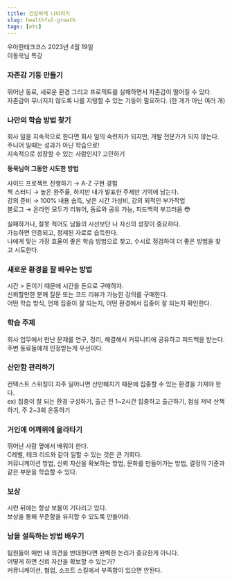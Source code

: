 ```yaml
---
title: 건강하게 나아지기
slug: healthful-growth
tags: [etc]
---
```


우아한테크코스 2023년 4월 19일  
이동욱님 특강

### 자존감 기둥 만들기

뛰어난 동료, 새로운 환경 그리고 프로젝트를 실패하면서 자존감이 떨어질 수 있다.  
자존감이 무너지지 않도록 나를 지탱할 수 있는 기둥이 필요하다. (한 개가 아닌 여러 개)  

### 나만의 학습 방법 찾기

회사 일을 지속적으로 한다면 회사 일의 숙련자가 되지만, 개발 전문가가 되지 않는다.  
주니어 일때는 성과가 아닌 학습으로!  
지속적으로 성장할 수 있는 사람인지? 고민하기

**동욱님이 그동안 시도한 방법**

사이드 프로젝트 진행하기 → A-Z 구현 경험  
책 스터디 → 높은 완주율, 하지만 내가 발표한 주제만 기억에 남는다.  
강의 준비 → 100% 내용 습득, 낮은 시간 가성비, 강의 외적인 부가작업  
블로그 → 온라인 모두가 리뷰어, 동료와 공유 가능, 피드백의 부끄러움 😳  

실패하거나, 잘못 적어도 남들의 시선보단 나 자신의 성장이 중요하다.  
가능하면 인증되고, 정제된 자료로 습득한다.  
나에게 맞는 가장 효율이 좋은 학습 방법으로 찾고, 수시로 점검하여 더 좋은 방법을 찾고 시도한다.  

### 새로운 환경을 잘 배우는 방법

시간 > 돈이기 때문에 시간을 돈으로 구매하자.  
신뢰할만한 분께 질문 또는 코드 리뷰가 가능한 강의를 구매한다.  
어떤 학습 방식, 언제 집중이 잘 되는지, 어떤 환경에서 집중이 잘 되는지 확인한다.  

### 학습 주제

회사 업무에서 만난 문제를 연구, 정리, 해결해서 커뮤니티에 공유하고 피드백을 받는다.  
주변 동료들에게 인정받는게 우선이다.  

### 산만함 관리하기

컨텍스트 스위칭이 자주 일어나면 산만해지기 때문에 집중할 수 있는 환경을 가져야 한다.  
ex) 집중이 잘 되는 환경 구성하기, 출근 전 1~2시간 집중하고 출근하기, 점심 저녁 산책하기, 주 2~3회 운동하기

### 거인에 어깨위에 올라타기

뛰어난 사람 옆에서 배워야 한다.  
C레벨, 테크 리드와 같이 일할 수 있는 것은 큰 기회다.  
커뮤니케이션 방법, 신뢰 자산을 확보하는 방법, 문화를 만들어가는 방법, 결정의 기준과 같은 부분을 학습할 수 있다.

### 보상

시련 뒤에는 항상 보물이 기다리고 있다.  
보상을 통해 꾸준함을 유지할 수 있도록 만들어라.  

### 남을 설득하는 방법 배우기

팀원들이 매번 내 의견을 반대한다면 완벽한 논리가 중요한게 아니다.  
어떻게 하면 신뢰 자산을 확보할 수 있는가?  
커뮤니케이션, 협업, 소프트 스킬에서 부족함이 있으면 안된다.  